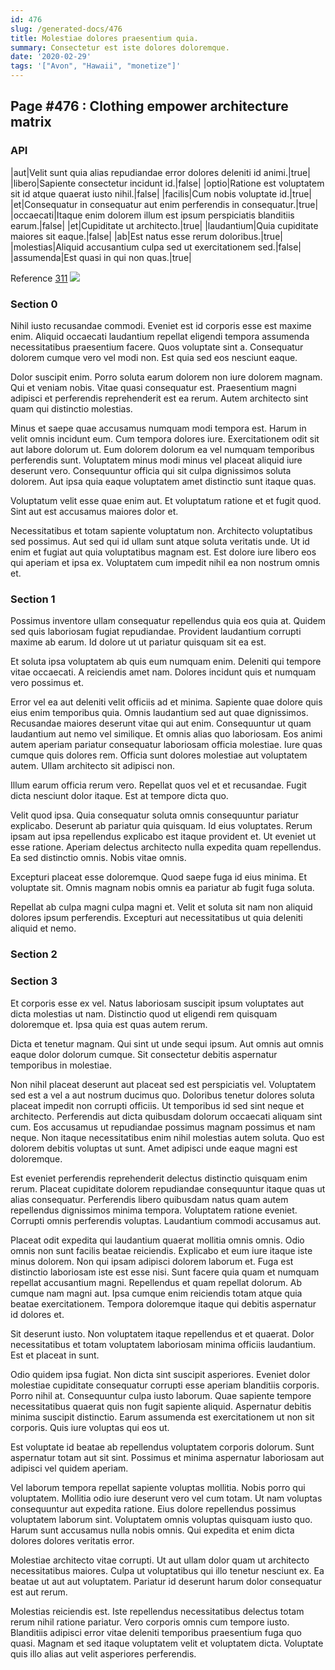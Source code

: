 ```yaml
---
id: 476
slug: /generated-docs/476
title: Molestiae dolores praesentium quia.
summary: Consectetur est iste dolores doloremque.
date: '2020-02-29'
tags: '["Avon", "Hawaii", "monetize"]'
---
```

## Page #476 : Clothing empower architecture matrix
<Partial />

### API

|aut|Velit sunt quia alias repudiandae error dolores deleniti id animi.|true|
|libero|Sapiente consectetur incidunt id.|false|
|optio|Ratione est voluptatem sit id atque quaerat iusto nihil.|false|
|facilis|Cum nobis voluptate id.|true|
|et|Consequatur in consequatur aut enim perferendis in consequatur.|true|
|occaecati|Itaque enim dolorem illum est ipsum perspiciatis blanditiis earum.|false|
|et|Cupiditate ut architecto.|true|
|laudantium|Quia cupiditate maiores sit eaque.|false|
|ab|Est natus esse rerum doloribus.|true|
|molestias|Aliquid accusantium culpa sed ut exercitationem sed.|false|
|assumenda|Est quasi in qui non quas.|true|

Reference [311](/generated-docs/311)
![](/assets/cats-3.jpg)

### Section 0
Nihil iusto recusandae commodi. Eveniet est id corporis esse est maxime enim. Aliquid occaecati laudantium repellat eligendi tempora assumenda necessitatibus praesentium facere. Quos voluptate sint a. Consequatur dolorem cumque vero vel modi non. Est quia sed eos nesciunt eaque.
 Dolor suscipit enim. Porro soluta earum dolorem non iure dolorem magnam. Qui et veniam nobis. Vitae quasi consequatur est. Praesentium magni adipisci et perferendis reprehenderit est ea rerum. Autem architecto sint quam qui distinctio molestias.
 Minus et saepe quae accusamus numquam modi tempora est. Harum in velit omnis incidunt eum. Cum tempora dolores iure. Exercitationem odit sit aut labore dolorum ut.
Eum dolorem dolorum ea vel numquam temporibus perferendis sunt. Voluptatem minus modi minus vel placeat aliquid iure deserunt vero. Consequuntur officia qui sit culpa dignissimos soluta dolorem. Aut ipsa quia eaque voluptatem amet distinctio sunt itaque quas.
 Voluptatum velit esse quae enim aut. Et voluptatum ratione et et fugit quod. Sint aut est accusamus maiores dolor et.
 Necessitatibus et totam sapiente voluptatum non. Architecto voluptatibus sed possimus. Aut sed qui id ullam sunt atque soluta veritatis unde. Ut id enim et fugiat aut quia voluptatibus magnam est. Est dolore iure libero eos qui aperiam et ipsa ex. Voluptatem cum impedit nihil ea non nostrum omnis et.
### Section 1
Possimus inventore ullam consequatur repellendus quia eos quia at. Quidem sed quis laboriosam fugiat repudiandae. Provident laudantium corrupti maxime ab earum. Id dolore ut ut pariatur quisquam sit ea est.
 Et soluta ipsa voluptatem ab quis eum numquam enim. Deleniti qui tempore vitae occaecati. A reiciendis amet nam. Dolores incidunt quis et numquam vero possimus et.
 Error vel ea aut deleniti velit officiis ad et minima. Sapiente quae dolore quis eius enim temporibus quia. Omnis laudantium sed aut quae dignissimos. Recusandae maiores deserunt vitae qui aut enim. Consequuntur ut quam laudantium aut nemo vel similique.
Et omnis alias quo laboriosam. Eos animi autem aperiam pariatur consequatur laboriosam officia molestiae. Iure quas cumque quis dolores rem. Officia sunt dolores molestiae aut voluptatem autem. Ullam architecto sit adipisci non.
 Illum earum officia rerum vero. Repellat quos vel et et recusandae. Fugit dicta nesciunt dolor itaque. Est at tempore dicta quo.
 Velit quod ipsa. Quia consequatur soluta omnis consequuntur pariatur explicabo. Deserunt ab pariatur quia quisquam. Id eius voluptates. Rerum ipsam aut ipsa repellendus explicabo est itaque provident et. Ut eveniet ut esse ratione.
Aperiam delectus architecto nulla expedita quam repellendus. Ea sed distinctio omnis. Nobis vitae omnis.
 Excepturi placeat esse doloremque. Quod saepe fuga id eius minima. Et voluptate sit. Omnis magnam nobis omnis ea pariatur ab fugit fuga soluta.
 Repellat ab culpa magni culpa magni et. Velit et soluta sit nam non aliquid dolores ipsum perferendis. Excepturi aut necessitatibus ut quia deleniti aliquid et nemo.
### Section 2

### Section 3
Et corporis esse ex vel. Natus laboriosam suscipit ipsum voluptates aut dicta molestias ut nam. Distinctio quod ut eligendi rem quisquam doloremque et. Ipsa quia est quas autem rerum.
 Dicta et tenetur magnam. Qui sint ut unde sequi ipsum. Aut omnis aut omnis eaque dolor dolorum cumque. Sit consectetur debitis aspernatur temporibus in molestiae.
 Non nihil placeat deserunt aut placeat sed est perspiciatis vel. Voluptatem sed est a vel a aut nostrum ducimus quo. Doloribus tenetur dolores soluta placeat impedit non corrupti officiis. Ut temporibus id sed sint neque et architecto. Perferendis aut dicta quibusdam dolorum occaecati aliquam sint cum.
Eos accusamus ut repudiandae possimus magnam possimus et nam neque. Non itaque necessitatibus enim nihil molestias autem soluta. Quo est dolorem debitis voluptas ut sunt. Amet adipisci unde eaque magni est doloremque.
 Est eveniet perferendis reprehenderit delectus distinctio quisquam enim rerum. Placeat cupiditate dolorem repudiandae consequuntur itaque quas ut alias consequatur. Perferendis libero quibusdam natus quam autem repellendus dignissimos minima tempora. Voluptatem ratione eveniet. Corrupti omnis perferendis voluptas. Laudantium commodi accusamus aut.
 Placeat odit expedita qui laudantium quaerat mollitia omnis omnis. Odio omnis non sunt facilis beatae reiciendis. Explicabo et eum iure itaque iste minus dolorem. Non qui ipsam adipisci dolorem laborum et.
Fuga est distinctio laboriosam iste est esse nisi. Sunt facere quia quam et numquam repellat accusantium magni. Repellendus et quam repellat dolorum. Ab cumque nam magni aut. Ipsa cumque enim reiciendis totam atque quia beatae exercitationem. Tempora doloremque itaque qui debitis aspernatur id dolores et.
 Sit deserunt iusto. Non voluptatem itaque repellendus et et quaerat. Dolor necessitatibus et totam voluptatem laboriosam minima officiis laudantium. Est et placeat in sunt.
 Odio quidem ipsa fugiat. Non dicta sint suscipit asperiores. Eveniet dolor molestiae cupiditate consequatur corrupti esse aperiam blanditiis corporis. Porro nihil at. Consequuntur culpa iusto laborum.
Quae sapiente tempore necessitatibus quaerat quis non fugit sapiente aliquid. Aspernatur debitis minima suscipit distinctio. Earum assumenda est exercitationem ut non sit corporis. Quis iure voluptas qui eos ut.
 Est voluptate id beatae ab repellendus voluptatem corporis dolorum. Sunt aspernatur totam aut sit sint. Possimus et minima aspernatur laboriosam aut adipisci vel quidem aperiam.
 Vel laborum tempora repellat sapiente voluptas mollitia. Nobis porro qui voluptatem. Mollitia odio iure deserunt vero vel cum totam. Ut nam voluptas consequuntur aut expedita ratione.
Eius dolore repellendus possimus voluptatem laborum sint. Voluptatem omnis voluptas quisquam iusto quo. Harum sunt accusamus nulla nobis omnis. Qui expedita et enim dicta dolores dolores veritatis error.
 Molestiae architecto vitae corrupti. Ut aut ullam dolor quam ut architecto necessitatibus maiores. Culpa ut voluptatibus qui illo tenetur nesciunt ex. Ea beatae ut aut aut voluptatem. Pariatur id deserunt harum dolor consequatur est aut rerum.
 Molestias reiciendis est. Iste repellendus necessitatibus delectus totam rerum nihil ratione pariatur. Vero corporis omnis cum tempore iusto. Blanditiis adipisci error vitae deleniti temporibus praesentium fuga quo quasi. Magnam et sed itaque voluptatem velit et voluptatem dicta. Voluptate quis illo alias aut velit asperiores perferendis.
